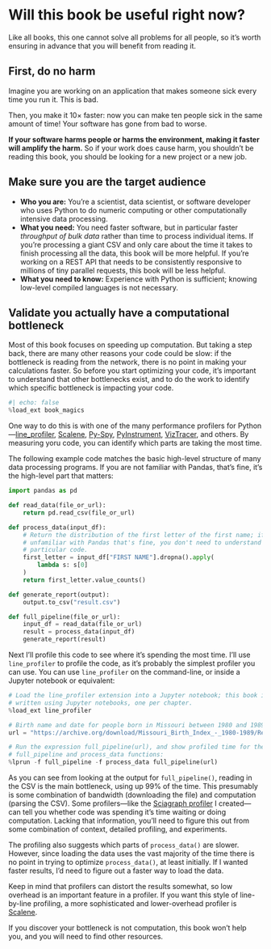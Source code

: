 # Will this book be useful right now? {.unnumbered}

Like all books, this one cannot solve all problems for all people, so it's worth ensuring in advance that you will benefit from reading it.

## First, do no harm

Imagine you are working on an application that makes someone sick every time you run it.
This is bad.

Then, you make it 10× faster: now you can make ten people sick in the same amount of time!
Your software has gone from bad to worse.

**If your software harms people or harms the environment, making it faster will amplify the harm.**
So if your work does cause harm, you shouldn't be reading this book, you should be looking for a new project or a new job.

## Make sure you are the target audience

* **Who you are:** You're a scientist, data scientist, or software developer who uses Python to do numeric computing or other computationally intensive data processing.
* **What you need:** You need faster software, but in particular faster _throughput of bulk data_ rather than time to process individual items.
  If you're processing a giant CSV and only care about the time it takes to finish processing all the data, this book will be more helpful.
  If you're working on a REST API that needs to be consistently responsive to millions of tiny parallel requests, this book will be less helpful.
* **What you need to know:** Experience with Python is sufficient; knowing low-level compiled languages is not necessary.

## Validate you actually have a computational bottleneck

Most of this book focuses on speeding up computation.
But taking a step back, there are many other reasons your code could be slow: if the bottleneck is reading from the network, there is no point in making your calculations faster.
So before you start optimizing your code, it's important to understand that other bottlenecks exist, and to do the work to identify which specific bottleneck is impacting your code.

```python
#| echo: false
%load_ext book_magics
```

One way to do this is with one of the  many performance profilers for Python—[line_profiler](https://pypi.org/project/line-profiler/), [Scalene](https://github.com/plasma-umass/scalene), [Py-Spy](https://github.com/benfred/py-spy), [PyInstrument](https://pyinstrument.readthedocs.io/en/latest/), [VizTracer](https://viztracer.readthedocs.io/en/stable/), and others.
By measuring yoru code, you can identify which parts are taking the most time.

The following example code matches the basic high-level structure of many data processing programs.
If you are not familiar with Pandas, that's fine, it's the high-level part that matters:

```python
import pandas as pd

def read_data(file_or_url):
    return pd.read_csv(file_or_url)

def process_data(input_df):
    # Return the distribution of the first letter of the first name; if you're
    # unfamiliar with Pandas that's fine, you don't need to understand this
    # particular code.
    first_letter = input_df["FIRST NAME"].dropna().apply(
        lambda s: s[0]
    )
    return first_letter.value_counts()

def generate_report(output):
    output.to_csv("result.csv")

def full_pipeline(file_or_url):
    input_df = read_data(file_or_url)
    result = process_data(input_df)
    generate_report(result)
```

Next I'll profile this code to see where it's spending the most time.
I'll use `line_profiler` to profile the code, as it's probably the simplest profiler you can use.
You can use `line_profiler` on the command-line, or inside a Jupyter notebook or equivalent:

```python
# Load the line_profiler extension into a Jupyter notebook; this book is
# written using Jupyter notebooks, one per chapter.
%load_ext line_profiler

# Birth name and date for people born in Missouri between 1980 and 1989:
url = "https://archive.org/download/Missouri_Birth_Index_-_1980-1989/Reclaim_The_Records_-_Missouri_Birth_Index_-_1980-1989.csv"

# Run the expression full_pipeline(url), and show profiled time for the
# full_pipeline and process_data functions:
%lprun -f full_pipeline -f process_data full_pipeline(url)
```

As you can see from looking at the output for `full_pipeline()`, reading in the CSV is the main bottleneck, using up 99% of the time.
This presumably is some combination of bandwidth (downloading the file) and computation (parsing the CSV).
Some profilers—like the [Sciagraph profiler](https://sciagraph.com) I created—can tell you whether code was spending it's time waiting or doing computation.
Lacking that information, you'll need to figure this out from some combination of context, detailed profiling, and experiments.

The profiling also suggests which parts of `process_data()` are slower.
However, since loading the data uses the vast majority of the time there is no point in trying to optimize `process_data()`, at least initially.
If I wanted faster results, I'd need to figure out a faster way to load the data.

Keep in mind that profilers can distort the results somewhat, so low overhead is an important feature in a profiler.
If you want this style of line-by-line profiling, a more sophisticated and lower-overhead profiler is [Scalene](https://github.com/plasma-umass/scalene).

If you discover your bottleneck is not computation, this book won't help you, and you will need to find other resources.
